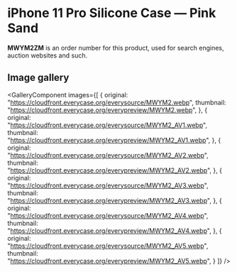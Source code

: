 
# iPhone 11 Pro Silicone Case — Pink Sand

<Callout type='info' emoji='👉🏻'>**MWYM2ZM** is an order number for this product, used for search engines, auction websites and such.</Callout>

## Image gallery

<GalleryComponent
    images={[
      {
        original: "https://cloudfront.everycase.org/everysource/MWYM2.webp",
        thumbnail: "https://cloudfront.everycase.org/everypreview/MWYM2.webp",
      },
      {
        original: "https://cloudfront.everycase.org/everysource/MWYM2_AV1.webp",
        thumbnail: "https://cloudfront.everycase.org/everypreview/MWYM2_AV1.webp",
      },
      {
        original: "https://cloudfront.everycase.org/everysource/MWYM2_AV2.webp",
        thumbnail: "https://cloudfront.everycase.org/everypreview/MWYM2_AV2.webp",
      },
      {
        original: "https://cloudfront.everycase.org/everysource/MWYM2_AV3.webp",
        thumbnail: "https://cloudfront.everycase.org/everypreview/MWYM2_AV3.webp",
      },
      {
        original: "https://cloudfront.everycase.org/everysource/MWYM2_AV4.webp",
        thumbnail: "https://cloudfront.everycase.org/everypreview/MWYM2_AV4.webp",
      },
      {
        original: "https://cloudfront.everycase.org/everysource/MWYM2_AV5.webp",
        thumbnail: "https://cloudfront.everycase.org/everypreview/MWYM2_AV5.webp",
      }
    ]}
  />
